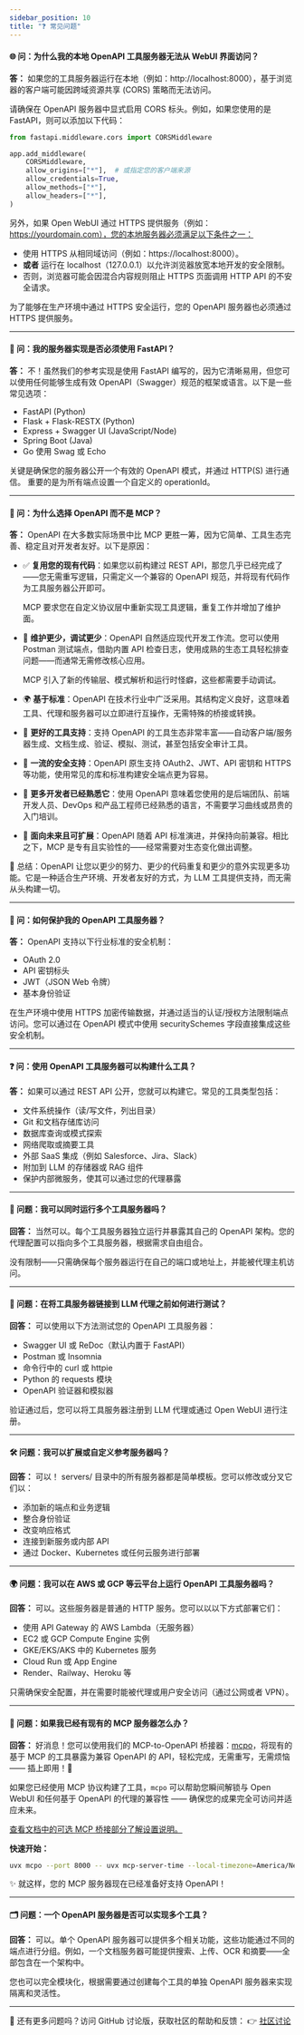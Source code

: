 ```yaml
---
sidebar_position: 10
title: "❓ 常见问题"
---
```


#### 🌐 问：为什么我的本地 OpenAPI 工具服务器无法从 WebUI 界面访问？

**答：** 如果您的工具服务器运行在本地（例如：http://localhost:8000），基于浏览器的客户端可能因跨域资源共享 (CORS) 策略而无法访问。

请确保在 OpenAPI 服务器中显式启用 CORS 标头。例如，如果您使用的是 FastAPI，则可以添加以下代码：

```python
from fastapi.middleware.cors import CORSMiddleware

app.add_middleware(
    CORSMiddleware,
    allow_origins=["*"],  # 或指定您的客户端来源
    allow_credentials=True,
    allow_methods=["*"],
    allow_headers=["*"],
)
```

另外，如果 Open WebUI 通过 HTTPS 提供服务（例如：https://yourdomain.com），您的本地服务器必须满足以下条件之一：

- 使用 HTTPS 从相同域访问（例如：https://localhost:8000）。
- **或者** 运行在 localhost（127.0.0.1）以允许浏览器放宽本地开发的安全限制。
- 否则，浏览器可能会因混合内容规则阻止 HTTPS 页面调用 HTTP API 的不安全请求。

为了能够在生产环境中通过 HTTPS 安全运行，您的 OpenAPI 服务器也必须通过 HTTPS 提供服务。

---

#### 🚀 问：我的服务器实现是否必须使用 FastAPI？

**答：** 不！虽然我们的参考实现是使用 FastAPI 编写的，因为它清晰易用，但您可以使用任何能够生成有效 OpenAPI（Swagger）规范的框架或语言。以下是一些常见选项：

- FastAPI (Python)
- Flask + Flask-RESTX (Python)
- Express + Swagger UI (JavaScript/Node)
- Spring Boot (Java)
- Go 使用 Swag 或 Echo

关键是确保您的服务器公开一个有效的 OpenAPI 模式，并通过 HTTP(S) 进行通信。
重要的是为所有端点设置一个自定义的 operationId。

---


#### 🚀 问：为什么选择 OpenAPI 而不是 MCP？

**答：** OpenAPI 在大多数实际场景中比 MCP 更胜一筹，因为它简单、工具生态完善、稳定且对开发者友好。以下是原因：

- ✅ **复用您的现有代码**：如果您以前构建过 REST API，那您几乎已经完成了——您无需重写逻辑，只需定义一个兼容的 OpenAPI 规范，并将现有代码作为工具服务器公开即可。
  
  MCP 要求您在自定义协议层中重新实现工具逻辑，重复工作并增加了维护面。

- 💼 **维护更少，调试更少**：OpenAPI 自然适应现代开发工作流。您可以使用 Postman 测试端点，借助内置 API 检查日志，使用成熟的生态工具轻松排查问题——而通常无需修改核心应用。

  MCP 引入了新的传输层、模式解析和运行时怪癖，这些都需要手动调试。

- 🌍 **基于标准**：OpenAPI 在技术行业中广泛采用。其结构定义良好，这意味着工具、代理和服务器可以立即进行互操作，无需特殊的桥接或转换。

- 🧰 **更好的工具支持**：支持 OpenAPI 的工具生态非常丰富——自动客户端/服务器生成、文档生成、验证、模拟、测试，甚至包括安全审计工具。

- 🔐 **一流的安全支持**：OpenAPI 原生支持 OAuth2、JWT、API 密钥和 HTTPS 等功能，使用常见的库和标准构建安全端点更为容易。

- 🧠 **更多开发者已经熟悉它**：使用 OpenAPI 意味着您使用的是后端团队、前端开发人员、DevOps 和产品工程师已经熟悉的语言，不需要学习曲线或昂贵的入门培训。

- 🔄 **面向未来且可扩展**：OpenAPI 随着 API 标准演进，并保持向前兼容。相比之下，MCP 是专有且实验性的——经常需要对生态变化做出调整。

🧵 总结：OpenAPI 让您以更少的努力、更少的代码重复和更少的意外实现更多功能。它是一种适合生产环境、开发者友好的方式，为 LLM 工具提供支持，而无需从头构建一切。


---

#### 🔐 问：如何保护我的 OpenAPI 工具服务器？

**答：** OpenAPI 支持以下行业标准的安全机制：

- OAuth 2.0
- API 密钥标头
- JWT（JSON Web 令牌）
- 基本身份验证

在生产环境中使用 HTTPS 加密传输数据，并通过适当的认证/授权方法限制端点访问。您可以通过在 OpenAPI 模式中使用 securitySchemes 字段直接集成这些安全机制。

---

#### ❓ 问：使用 OpenAPI 工具服务器可以构建什么工具？

**答：** 如果可以通过 REST API 公开，您就可以构建它。常见的工具类型包括：

- 文件系统操作（读/写文件，列出目录）
- Git 和文档存储库访问
- 数据库查询或模式探索
- 网络爬取或摘要工具
- 外部 SaaS 集成（例如 Salesforce、Jira、Slack）
- 附加到 LLM 的存储器或 RAG 组件
- 保护内部微服务，使其可以通过您的代理暴露

---

#### 🔌 问题：我可以同时运行多个工具服务器吗？

**回答：** 当然可以。每个工具服务器独立运行并暴露其自己的 OpenAPI 架构。您的代理配置可以指向多个工具服务器，根据需求自由组合。

没有限制——只需确保每个服务器运行在自己的端口或地址上，并能被代理主机访问。

---

#### 🧪 问题：在将工具服务器链接到 LLM 代理之前如何进行测试？

**回答：** 可以使用以下方法测试您的 OpenAPI 工具服务器：

- Swagger UI 或 ReDoc（默认内置于 FastAPI）
- Postman 或 Insomnia
- 命令行中的 curl 或 httpie
- Python 的 requests 模块
- OpenAPI 验证器和模拟器

验证通过后，您可以将工具服务器注册到 LLM 代理或通过 Open WebUI 进行注册。

---

#### 🛠️ 问题：我可以扩展或自定义参考服务器吗？

**回答：** 可以！ servers/ 目录中的所有服务器都是简单模板。您可以修改或分叉它们以：

- 添加新的端点和业务逻辑
- 整合身份验证
- 改变响应格式
- 连接到新服务或内部 API
- 通过 Docker、Kubernetes 或任何云服务进行部署

---

#### 🌍 问题：我可以在 AWS 或 GCP 等云平台上运行 OpenAPI 工具服务器吗？

**回答：** 可以。这些服务器是普通的 HTTP 服务。您可以以以下方式部署它们：

- 使用 API Gateway 的 AWS Lambda（无服务器）
- EC2 或 GCP Compute Engine 实例
- GKE/EKS/AKS 中的 Kubernetes 服务
- Cloud Run 或 App Engine
- Render、Railway、Heroku 等

只需确保安全配置，并在需要时能被代理或用户安全访问（通过公网或者 VPN）。

---

#### 🧪 问题：如果我已经有现有的 MCP 服务器怎么办？

**回答：** 好消息！您可以使用我们的 MCP-to-OpenAPI 桥接器：[mcpo](https://github.com/open-webui/mcpo)，将现有的基于 MCP 的工具暴露为兼容 OpenAPI 的 API，轻松完成，无需重写，无需烦恼 —— 插上即用！🚀

如果您已经使用 MCP 协议构建了工具，`mcpo` 可以帮助您瞬间解锁与 Open WebUI 和任何基于 OpenAPI 的代理的兼容性 —— 确保您的成果完全可访问并适应未来。

[查看文档中的可选 MCP 桥接部分了解设置说明。](https://github.com/open-webui/openapi-servers?tab=readme-ov-file#-bridge-to-mcp-optional)

**快速开始：**
```bash
uvx mcpo --port 8000 -- uvx mcp-server-time --local-timezone=America/New_York
```

✨ 就这样，您的 MCP 服务器现在已经准备好支持 OpenAPI！

---

#### 🗂️ 问题：一个 OpenAPI 服务器是否可以实现多个工具？

**回答：** 可以。单个 OpenAPI 服务器可以提供多个相关功能，这些功能通过不同的端点进行分组。例如，一个文档服务器可能提供搜索、上传、OCR 和摘要——全部包含在一个架构中。

您也可以完全模块化，根据需要通过创建每个工具的单独 OpenAPI 服务器来实现隔离和灵活性。

---

🙋 还有更多问题吗？访问 GitHub 讨论版，获取社区的帮助和反馈：
👉 [社区讨论](https://github.com/open-webui/openapi-servers/discussions)
